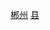 {{Catnav|頁面分類|...|中国县份|中国各省县份|湖南省县份}}
{{Catnav|頁面分類|...|湖南行政区划|湖南省县级行政区|湖南省县份}}
{{Catnav|頁面分類|...|湖南市州|湖南地级市|郴州|郴州行政区划|郴州区县市}}
{{catmore|临武县|湖南省临武县}}

[[Category:湖南省县份|郴州]]
[[Category:郴州区县市|县]]